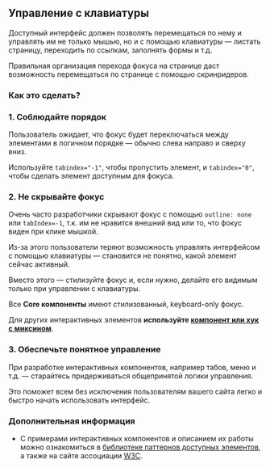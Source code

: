 
<Meta title='Гайдлайны|Доступность / Управление с клавиатуры' />

## Управление с клавиатуры

Доступный интерфейс должен позволять перемещаться по нему и управлять им не только мышью, но и с помощью клавиатуры — листать страницу, переходить по ссылкам, заполнять формы и т.д.

Правильная организация перехода фокуса на странице даст возможность перемещаться по странице с помощью скринридеров.

### Как это сделать?

### 1. Соблюдайте порядок

Пользователь ожидает, что фокус будет переключаться между элементами в логичном порядке — обычно слева направо и сверху вниз.

Используйте `tabindex="-1"`, чтобы пропустить элемент, и `tabindex="0"`, чтобы сделать элемент доступным для фокуса.

### 2. Не скрывайте фокус

Очень часто разработчики скрывают фокус с помощью `outline: none` или `tabIndex=-1`, т.к. им не нравится внешний вид или то, что фокус виден при клике мышкой.

Из-за этого пользователи теряют возможность управлять интерфейсом с помощью клавиатуры — становится не понятно, какой элемент сейчас активный.

Вместо этого — стилизуйте фокус и, если нужно, делайте его видимым только при управлении с клавиатуры.

Все **Core компоненты** имеют стилизованный, keyboard-only фокус.

Для других интерактивных элементов **используйте [компонент или хук с миксином]((?path=/docs/компоненты-keyboardfocusable--page))**.

### 3. Обеспечьте понятное управление

При разработке интерактивных компонентов, например табов, меню и т.д. — старайтесь придерживаться общепринятой логики управления.

Это поможет всем без исключения пользователям вашего сайта легко и быстро начать использовать интерфейс.

### Дополнительная информация
- С примерами интерактивных компонентов и описанием их работы можно ознакомиться в [библиотеке паттернов доступных элементов](https://inclusive-components.design/), а также на сайте ассоциации [W3C](https://w3c.github.io/aria-practices/).
